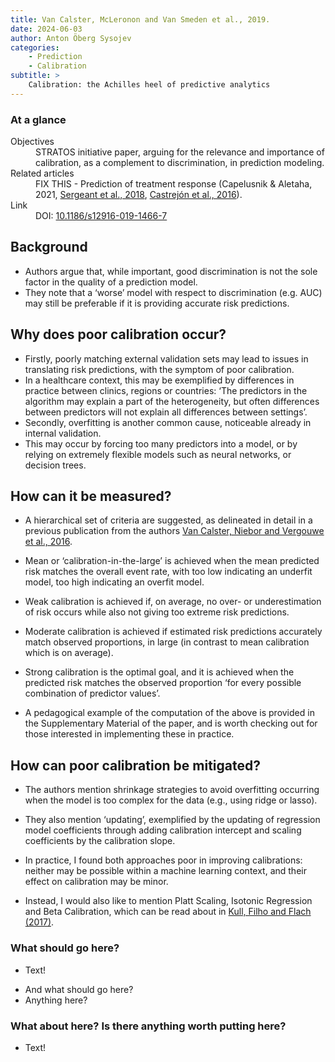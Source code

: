 ```yaml
---
title: Van Calster, McLeronon and Van Smeden et al., 2019.
date: 2024-06-03
author: Anton Öberg Sysojev
categories:
    - Prediction
    - Calibration
subtitle: >
    Calibration: the Achilles heel of predictive analytics
---
```


::: {.callout-note}

### At a glance

Objectives
: STRATOS initiative paper, arguing for the relevance and importance of calibration, as a complement to discrimination, in prediction modeling.

Related articles
: FIX THIS - Prediction of treatment response (Capelusnik & Aletaha, 2021, [Sergeant et al., 2018](../sergeant2018/index.qmd), [Castrejón et al., 2016](../castrejon2016/index.qmd)).

Link
: DOI: [10.1186/s12916-019-1466-7](https://doi-org.proxy.kib.ki.se/10.1186/s12916-019-1466-7)

:::

## Background
- Authors argue that, while important, good discrimination is not the sole factor in the quality of a prediction model.
- They note that a 'worse' model with respect to discrimination (e.g. AUC) may still be preferable if it is providing accurate risk predictions.

## Why does poor calibration occur?
- Firstly, poorly matching external validation sets may lead to issues in translating risk predictions, with the symptom of poor calibration.
- In a healthcare context, this may be exemplified by differences in practice between clinics, regions or countries: 'The predictors in the algorithm may explain a part of the heterogeneity, but often differences between predictors will not explain all differences between settings'.
- Secondly, overfitting is another common cause, noticeable already in internal validation.
- This may occur by forcing too many predictors into a model, or by relying on extremely flexible models such as neural networks, or decision trees.

## How can it be measured?
- A hierarchical set of criteria are suggested, as delineated in detail in a previous publication from the authors [Van Calster, Niebor and Vergouwe et al., 2016](https://doi-org.proxy.kib.ki.se/10.1016/j.jclinepi.2015.12.005).
- Mean or 'calibration-in-the-large' is achieved when the mean predicted risk matches the overall event rate, with too low indicating an underfit model, too high indicating an overfit model.
- Weak calibration is achieved if, on average, no over- or underestimation of risk occurs while also not giving too extreme risk predictions. 
- Moderate calibration is achieved if estimated risk predictions accurately match observed proportions, in large (in contrast to mean calibration which is on average).
- Strong calibration is the optimal goal, and it is achieved when the predicted risk matches the observed proportion 'for every possible combination of predictor values'.

- A pedagogical example of the computation of the above is provided in the Supplementary Material of the paper, and is worth checking out for those interested in implementing these in practice.

## How can poor calibration be mitigated?
- The authors mention shrinkage strategies to avoid overfitting occurring when the model is too complex for the data (e.g., using ridge or lasso).
- They also mention 'updating', exemplified by the updating of regression model coefficients through adding calibration intercept and scaling coefficients by the calibration slope.

- In practice, I found both approaches poor in improving calibrations: neither may be possible within a machine learning context, and their effect on calibration may be minor.
- Instead, I would also like to mention Platt Scaling, Isotonic Regression and Beta Calibration, which can be read about in [Kull, Filho and Flach (2017)](https://proceedings.mlr.press/v54/kull17a.html).

::: {.callout-warning}

### What should go here?
- Text!

:::

- And what should go here?
- Anything here?

::: {.callout-note}

### What about here? Is there anything worth putting here?
- Text!

:::


